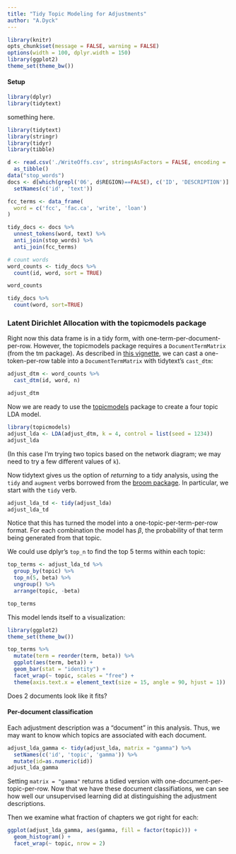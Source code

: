 ```yaml
---
title: "Tidy Topic Modeling for Adjustments"
author: "A.Dyck"
---
```

  
```r
library(knitr)
opts_chunk$set(message = FALSE, warning = FALSE)
options(width = 100, dplyr.width = 150)
library(ggplot2)
theme_set(theme_bw())
```


#### Setup

```r
library(dplyr)
library(tidytext)
```

something here.

```r
library(tidytext)
library(stringr)
library(tidyr)
library(tibble)

d <- read.csv('./WriteOffs.csv', stringsAsFactors = FALSE, encoding = 'latin1') %>%
  as_tibble()
data("stop_words")
docs <- d[which(grepl('06', d$REGION)==FALSE), c('ID', 'DESCRIPTION')] %>%
  setNames(c('id', 'text'))

fcc_terms <- data_frame(
  word = c('fcc', 'fac.ca', 'write', 'loan')
)

tidy_docs <- docs %>%
  unnest_tokens(word, text) %>%
  anti_join(stop_words) %>%
  anti_join(fcc_terms)

# count words
word_counts <- tidy_docs %>%
  count(id, word, sort = TRUE) 

word_counts
```

```r
tidy_docs %>%
  count(word, sort=TRUE)
```

### Latent Dirichlet Allocation with the topicmodels package

Right now this data frame is in a tidy form, with one-term-per-document-per-row. However, the topicmodels package requires a `DocumentTermMatrix` (from the tm package). As described in [this vignette](tidying_casting.html), we can cast a one-token-per-row table into a `DocumentTermMatrix` with tidytext's `cast_dtm`:
  
```r
adjust_dtm <- word_counts %>%
  cast_dtm(id, word, n)

adjust_dtm
```

Now we are ready to use the [topicmodels](https://cran.r-project.org/package=topicmodels) package to create a four topic LDA model.

```r
library(topicmodels)
adjust_lda <- LDA(adjust_dtm, k = 4, control = list(seed = 1234))
adjust_lda
```

(In this case I'm trying two topics based on the network diagram; we may need to try a few different values of `k`).

Now tidytext gives us the option of *returning* to a tidy analysis, using the `tidy` and `augment` verbs borrowed from the [broom package](https://github.com/dgrtwo/broom). In particular, we start with the `tidy` verb.

```r
adjust_lda_td <- tidy(adjust_lda)
adjust_lda_td
```

Notice that this has turned the model into a one-topic-per-term-per-row format. For each combination the model has $\beta$, the probability of that term being generated from that topic.

We could use dplyr's `top_n` to find the top 5 terms within each topic:

```r
top_terms <- adjust_lda_td %>%
  group_by(topic) %>%
  top_n(5, beta) %>%
  ungroup() %>%
  arrange(topic, -beta)

top_terms
```

This model lends itself to a visualization:

```r
library(ggplot2)
theme_set(theme_bw())

top_terms %>%
  mutate(term = reorder(term, beta)) %>%
  ggplot(aes(term, beta)) +
  geom_bar(stat = "identity") +
  facet_wrap(~ topic, scales = "free") +
  theme(axis.text.x = element_text(size = 15, angle = 90, hjust = 1))
```

Does 2 documents look like it fits?

#### Per-document classification

Each adjustment description was a "document" in this analysis. Thus, we may want to know which topics are associated with each document. 

```r
adjust_lda_gamma <- tidy(adjust_lda, matrix = "gamma") %>%
  setNames(c('id', 'topic', 'gamma')) %>%
  mutate(id=as.numeric(id))
adjust_lda_gamma
```

Setting `matrix = "gamma"` returns a tidied version with one-document-per-topic-per-row. Now that we have these document classifiations, we can see how well our unsupervised learning did at distinguishing the adjustment descriptions. 

<!-- First we re-separate the document name into title and chapter: -->
<!-- ```{r chapters_lda_gamma} -->
<!-- chapters_lda_gamma <- chapters_lda_gamma %>% -->
<!--   separate(document, c("title"), sep = "_", convert = TRUE) -->
<!--   chapters_lda_gamma -->
<!-- ``` -->

Then we examine what fraction of chapters we got right for each:

```r
ggplot(adjust_lda_gamma, aes(gamma, fill = factor(topic))) +
  geom_histogram() +
  facet_wrap(~ topic, nrow = 2)
```
